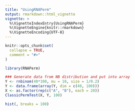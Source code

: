 ```yaml
---
title: "UsingRNAPerm"
output: rmarkdown::html_vignette
vignette: >
  %\VignetteIndexEntry{UsingRNAPerm}
  %\VignetteEngine{knitr::rmarkdown}
  %\VignetteEncoding{UTF-8}
---
```


```r
knitr::opts_chunk$set(
  collapse = TRUE,
  comment = "#>"
)
```

```r
library(RNAPerm)

```


```r
### Generate data from NB distribution and put into array
Y <- rnbinom(40*100, mu = 10, size = 1/0.2)
Y <- data.frame(array(Y, dim = c(40, 100)))
X <- as.factor(rep(c("A", "B"), each = 20))
ClassicPermTest(X, Y, 100)
```



```r
hist(, breaks = 100)
```

